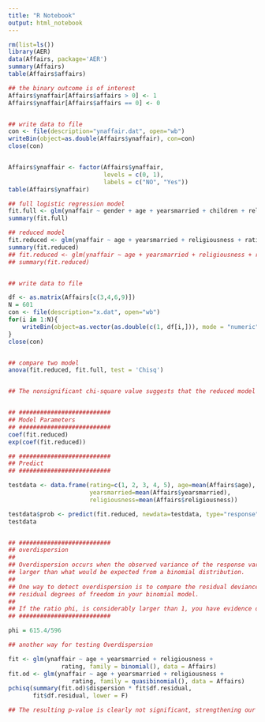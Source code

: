 ```yaml
---
title: "R Notebook"
output: html_notebook
---
```


```r
rm(list=ls())
library(AER)
data(Affairs, package='AER')
summary(Affairs)
table(Affairs$affairs)

## the binary outcome is of interest
Affairs$ynaffair[Affairs$affairs > 0] <- 1
Affairs$ynaffair[Affairs$affairs == 0] <- 0


## write data to file
con <- file(description="ynaffair.dat", open="wb")
writeBin(object=as.double(Affairs$ynaffair), con=con)
close(con)


Affairs$ynaffair <- factor(Affairs$ynaffair,
                           levels = c(0, 1),
                           labels = c("NO", "Yes"))
table(Affairs$ynaffair)

## full logistic regression model
fit.full <- glm(ynaffair ~ gender + age + yearsmarried + children + religiousness + education + occupation + rating, data = Affairs, family = binomial())
summary(fit.full)

## reduced model
fit.reduced <- glm(ynaffair ~ age + yearsmarried + religiousness + rating, data = Affairs, family = binomial())
summary(fit.reduced)
## fit.reduced <- glm(ynaffair ~ age + yearsmarried + religiousness + rating, data = Affairs, family = poisson)
## summary(fit.reduced)


## write data to file

df <- as.matrix(Affairs[c(3,4,6,9)])
N = 601
con <- file(description="x.dat", open="wb")
for(i in 1:N){
    writeBin(object=as.vector(as.double(c(1, df[i,])), mode = "numeric"), con=con)
}
close(con)


## compare two model
anova(fit.reduced, fit.full, test = 'Chisq')


## The nonsignificant chi-square value suggests that the reduced model fits as well as the full model.


## ##########################
## Model Parameters
## ##########################
coef(fit.reduced)
exp(coef(fit.reduced))

## ##########################
## Predict
## ##########################

testdata <- data.frame(rating=c(1, 2, 3, 4, 5), age=mean(Affairs$age),
                       yearsmarried=mean(Affairs$yearsmarried),
                       religiousness=mean(Affairs$religiousness))

testdata$prob <- predict(fit.reduced, newdata=testdata, type="response")
testdata


## ##########################
## overdispersion
##
## Overdispersion occurs when the observed variance of the response variable is
## larger than what would be expected from a binomial distribution.
##
## One way to detect overdispersion is to compare the residual deviance with the
## residual degrees of freedom in your binomial model.
##
## If the ratio phi, is considerably larger than 1, you have evidence of overdispersion.
## ##########################

phi = 615.4/596

## another way for testing Overdispersion

fit <- glm(ynaffair ~ age + yearsmarried + religiousness +
               rating, family = binomial(), data = Affairs)
fit.od <- glm(ynaffair ~ age + yearsmarried + religiousness +
                  rating, family = quasibinomial(), data = Affairs)
pchisq(summary(fit.od)$dispersion * fit$df.residual,
       fit$df.residual, lower = F)

## The resulting p-value is clearly not significant, strengthening our belief that Overdispersion is not a problem.

```